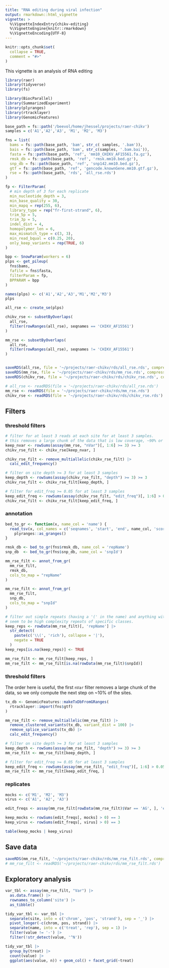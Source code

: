 ```yaml
---
title: "RNA editing during viral infection"
output: rmarkdown::html_vignette
vignette: >
  %\VignetteIndexEntry{chikv-editing}
  %\VignetteEngine{knitr::rmarkdown}
  %\VignetteEncoding{UTF-8}
---
```


```r
knitr::opts_chunk$set(
  collapse = TRUE,
  comment = "#>"
)
```

This vignette is an analysis of RNA editing 

```r
library(raer)
library(tidyverse)
library(fs)

library(BiocParallel)
library(SummarizedExperiment)
library(plyranges)
library(rtracklayer)
library(GenomicFeatures)
```

```r
base_path = fs::path('/beevol/home/jhessel/projects/raer-chikv')
samples = c('A1','A2','A3', 'M1', 'M2', 'M3')

fns = list(
  bams = fs::path(base_path, 'bam', str_c( samples, '.bam')),
  bais = fs::path(base_path, 'bam', str_c(samples, '.bam.bai')),
  fasta = fs::path(base_path, 'ref', 'mm10_CHIKV_AF15561.fa.gz'),
  rmsk_db = fs::path(base_path, 'ref', 'rmsk.mm10.bed.gz'),
  snp_db = fs::path(base_path, 'ref', 'snp142.mm10.bed.gz'),
  gtf = fs::path(base_path, 'ref', 'gencode.knownGene.mm10.gtf.gz'),
  rse = fs::path(base_path, 'rds', 'all_rse.rds')
)
```


```r
fp <- FilterParam(
  # min depth of 3 for each replicate
  min_nucleotide_depth = 3,
  min_base_quality = 30,
  min_mapq = rep(255, 6),
  library_type = rep("fr-first-strand", 6),
  trim_5p = 5,
  trim_3p = 5,
  indel_dist = 4,
  homopolymer_len = 6,
  max_mismatch_type = c(3, 3),
  min_read_bqual = c(0.25, 20),
  only_keep_variants = rep(TRUE, 6)
)

bpp <- SnowParam(workers = 6)
plps <- get_pileup(
  fns$bams,
  fafile = fns$fasta,
  filterParam = fp,
  BPPARAM = bpp
)

names(plps) <- c('A1','A2','A3','M1','M2','M3')
plps

all_rse <- create_se(plps)

chikv_rse <- subsetByOverlaps(
  all_rse,
  filter(rowRanges(all_rse), seqnames == 'CHIKV_AF15561')
)

mm_rse <- subsetByOverlaps(
  all_rse,
  filter(rowRanges(all_rse), seqnames != 'CHIKV_AF15561')
)


saveRDS(all_rse, file = '~/projects/raer-chikv/rds/all_rse.rds', compress = 'xz')
saveRDS(mm_rse, file = '~/projects/raer-chikv/rds/mm_rse.rds', compress = 'xz')
saveRDS(chikv_rse, file = '~/projects/raer-chikv/rds/chikv_rse.rds', compress = 'xz')
```

```r
# all_rse <- readRDS(file = '~/projects/raer-chikv/rds/all_rse.rds')
mm_rse <- readRDS(file = '~/projects/raer-chikv/rds/mm_rse.rds')
chikv_rse <- readRDS(file = '~/projects/raer-chikv/rds/chikv_rse.rds')
```

## Filters

### threshold filters

```r
# filter for at least 3 reads at each site for at least 3 samples.
# this removes a large chunk of the data that is low coverage, ~90% or so 
keep_nvar <- rowSums(assay(mm_rse, "nVar")[, 1:6] >= 3) >= 3
chikv_rse_filt <- chikv_rse[keep_nvar, ]

chikv_rse_filt <- remove_multiallelic(chikv_rse_filt) |>
  calc_edit_frequency()

# filter on site depth >= 3 for at least 3 samples
keep_depth <- rowSums(assay(chikv_rse_filt, "depth") >= 3) >= 3
chikv_rse_filt <- chikv_rse_filt[keep_depth, ]

# filter for edit_freq >= 0.05 for at least 3 samples
keep_edit_freq <- rowSums(assay(chikv_rse_filt, "edit_freq")[, 1:6] > 0.05) >= 3
chikv_rse_filt <- chikv_rse_filt[keep_edit_freq, ]
```


### annotation

```r
bed_to_gr <- function(x, name_col = 'name') {
  read_tsv(x, col_names = c('seqnames', 'start', 'end', name_col, 'score', 'strand')) |>
    plyranges::as_granges()
}

rmsk_db <- bed_to_gr(fns$rmsk_db, name_col = 'repName')
snp_db  <- bed_to_gr(fns$snp_db, name_col = 'snpId')

mm_rse_filt <- annot_from_gr(
  mm_rse_filt,
  rmsk_db,
  cols_to_map = "repName"
)

mm_rse_filt <- annot_from_gr(
  mm_rse_filt,
  snp_db,
  cols_to_map = "snpId"
)

# filter out simple repeats (having a '(' in the name) and anything with 'rich' in it. The rest
# seem to be high complexity repeats of specific classes.
keep_reps <- rowData(mm_rse_filt)[, 'repName'] |>
  str_detect(
    paste(c('\\(', 'rich'), collapse = '|'),
    negate = TRUE
  )
keep_reps[is.na(keep_reps)] <- TRUE

mm_rse_filt <- mm_rse_filt[keep_reps, ]
mm_rse_filt <- mm_rse_filt[is.na(rowData(mm_rse_filt)$snpId)] 
```

### threshold filters 

The order here is useful, the first `nVar` filter removes a large chunk of the data, so we only compute the next step on ~10% of the sites.

```r
tx_db <- GenomicFeatures::makeTxDbFromGRanges(
  rtracklayer::import(fns$gtf)
)

mm_rse_filt <- remove_multiallelic(mm_rse_filt) |>
  remove_clustered_variants(tx_db, variant_dist = 100) |>
  remove_splice_variants(tx_db) |>
  calc_edit_frequency()

# filter on site depth >= 3 for at least 3 samples
keep_depth <- rowSums(assay(mm_rse_filt, "depth") >= 3) >= 3
mm_rse_filt <- mm_rse_filt[keep_depth, ]

# filter for edit_freq >= 0.05 for at least 3 samples
keep_edit_freq <- rowSums(assay(mm_rse_filt, "edit_freq")[, 1:6] > 0.05) >= 3
mm_rse_filt <- mm_rse_filt[keep_edit_freq, ]
```

### replicates

```r
mocks <- c('M1', 'M2', 'M3')
virus <- c('A1', 'A2', 'A3')

edit_freqs <- assay(mm_rse_filt[rowData(mm_rse_filt)$Var == 'AG', ], 'edit_freq')

keep_mocks <- rowSums(edit_freqs[, mocks] > 0) == 3
keep_virus <- rowSums(edit_freqs[, virus] > 0) == 3

table(keep_mocks | keep_virus)
```

## Save data

```r
saveRDS(mm_rse_filt, '~/projects/raer-chikv/rds/mm_rse_filt.rds', compress = 'xz')
# mm_rse_filt <- readRDS('~/projects/raer-chikv/rds/mm_rse_filt.rds')
```

## Exploratory analysis

```r
var_tbl <- assay(mm_rse_filt, "Var") |>
  as.data.frame() |>
  rownames_to_column('site') |>
  as_tibble()

tidy_var_tbl <- var_tbl |>
  separate(site, into = c('chrom', 'pos', 'strand'), sep = '_') |>
  pivot_longer(-c(chrom, pos, strand)) |>
  separate(name, into = c('treat', 'rep'), sep = 1) |>
  filter(value != '-') |>
  filter(!str_detect(value, '^N'))

tidy_var_tbl |>
  group_by(treat) |>
  count(value) |>
  ggplot(aes(value, n)) + geom_col() + facet_grid(~treat)

```


